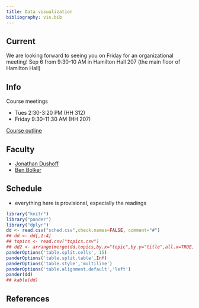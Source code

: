 ```yaml
---
title: Data visualization
bibliography: vis.bib
---
```


## Current

We are looking forward to seeing you on Friday for an organizational meeting!  Sep 6 from 9:30-10 AM in Hamilton Hall 207 (the main floor of Hamilton Hall)

## Info

Course meetings

- Tues 2:30-3:20 PM (HH 312)
- Friday 9:30-11:30 AM (HH 207)

[Course outline](outline.html)

## Faculty

-   [Jonathan Dushoff](http://www.biology.mcmaster.ca/dushoff/)
-   [Ben Bolker](http://www.math.mcmaster.ca/~bolker/)

## Schedule

- everything here is provisional, especially the readings

```r
library("knitr")
library("pander")
library("dplyr")
dd <- read.csv("sched.csv",check.names=FALSE, comment="#")
## dd <- dd[,1:4]
## topics <- read.csv("topics.csv")
## dd2 <- arrange(merge(dd,topics,by.x="topic",by.y="title",all.x=TRUE),number)
panderOptions('table.split.cells', 15)
panderOptions('table.split.table',Inf)
panderOptions('table.style','multiline')
panderOptions('table.alignment.default','left')
pander(dd)
## kable(dd)
```

<!-- regular html comment
After break, the course will be student-driven (choice of topics, presentations)
--> 
## References

